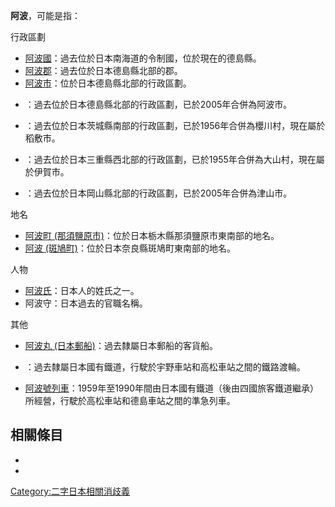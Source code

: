 {{disambig|cat=二字地名消歧義}}

'''阿波'''，可能是指：

; 行政區劃
* [[阿波國|阿波國]]：過去位於日本南海道的令制國，位於現在的德島縣。
* [[阿波郡|阿波郡]]：過去位於日本德島縣北部的郡。
* [[阿波市|阿波市]]：位於日本德島縣北部的行政區劃。
* {{Tsl|ja|阿波町}}：過去位於日本德島縣北部的行政區劃，已於2005年合併為阿波市。
* {{Tsl|ja|阿波村 (茨城県)|阿波村 (茨城縣)}}：過去位於日本茨城縣南部的行政區劃，已於1956年合併為櫻川村，現在屬於稻敷市。
* {{Tsl|ja|阿波村 (三重県)|阿波村 (三重縣)}}：過去位於日本三重縣西北部的行政區劃，已於1955年合併為大山村，現在屬於伊賀市。
* {{Tsl|ja|阿波村 (岡山県)|阿波村 (岡山縣)}}：過去位於日本岡山縣北部的行政區劃，已於2005年合併為津山市。

; 地名
* [[阿波町_(那須鹽原市)|阿波町 (那須鹽原市)]]：位於日本栃木縣那須鹽原市東南部的地名。
* [[阿波_(斑鳩町)|阿波 (斑鳩町)]]：位於日本奈良縣斑鳩町東南部的地名。

; 人物
* [[阿波氏|阿波氏]]：日本人的姓氏之一。
* 阿波守：日本過去的官職名稱。

; 其他
* [[阿波丸_(日本郵船)|阿波丸 (日本郵船)]]：過去隸屬日本郵船的客貨船。
* {{Tsl|ja|阿波丸|阿波丸 (日本國有鐵道)}}：過去隸屬日本國有鐵道，行駛於宇野車站和高松車站之間的鐵路渡輪。
* [[渦潮號列車|阿波號列車]]：1959年至1990年間由日本國有鐵道（後由四國旅客鐵道繼承）所經營，行駛於高松車站和德島車站之間的準急列車。

== 相關條目 ==

* {{Lookfrom|阿波}}
* {{Intitle}}

{{DEFAULTSORT:Awa}}
[[Category:二字日本相關消歧義|Category:二字日本相關消歧義]]